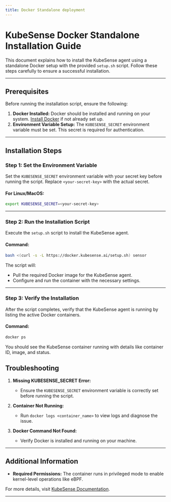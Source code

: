 ```yaml
---
title: Docker Standalone deployment
---
```


# **KubeSense Docker Standalone Installation Guide**

This document explains how to install the KubeSense agent using a standalone Docker setup with the provided `setup.sh` script. Follow these steps carefully to ensure a successful installation.

---

## **Prerequisites**
Before running the installation script, ensure the following:
1. **Docker Installed:** Docker should be installed and running on your system. [Install Docker](https://docs.docker.com/get-docker/) if not already set up.
2. **Environment Variable Setup:** The `KUBESENSE_SECRET` environment variable must be set. This secret is required for authentication.

---

## **Installation Steps**

### **Step 1: Set the Environment Variable**
Set the `KUBESENSE_SECRET` environment variable with your secret key before running the script. Replace `<your-secret-key>` with the actual secret.

#### For Linux/MacOS:
```bash
export KUBESENSE_SECRET=<your-secret-key>
```

---

### **Step 2: Run the Installation Script**
Execute the `setup.sh` script to install the KubeSense agent.

#### Command:
```bash
bash <(curl -s -L https://docker.kubesense.ai/setup.sh) sensor
```
   

The script will:
- Pull the required Docker image for the KubeSense agent.
- Configure and run the container with the necessary settings.

---

### **Step 3: Verify the Installation**
After the script completes, verify that the KubeSense agent is running by listing the active Docker containers.

#### Command:
```bash
docker ps
```

You should see the KubeSense container running with details like container ID, image, and status.

## **Troubleshooting**
1. **Missing KUBESENSE_SECRET Error:**
   - Ensure the `KUBESENSE_SECRET` environment variable is correctly set before running the script.

2. **Container Not Running:**
   - Run `docker logs <container_name>` to view logs and diagnose the issue.

3. **Docker Command Not Found:**
   - Verify Docker is installed and running on your machine.

---

## **Additional Information**
- **Required Permissions:** The container runs in privileged mode to enable kernel-level operations like eBPF.

For more details, visit [KubeSense Documentation](https://docs.kubesense.ai).

---
